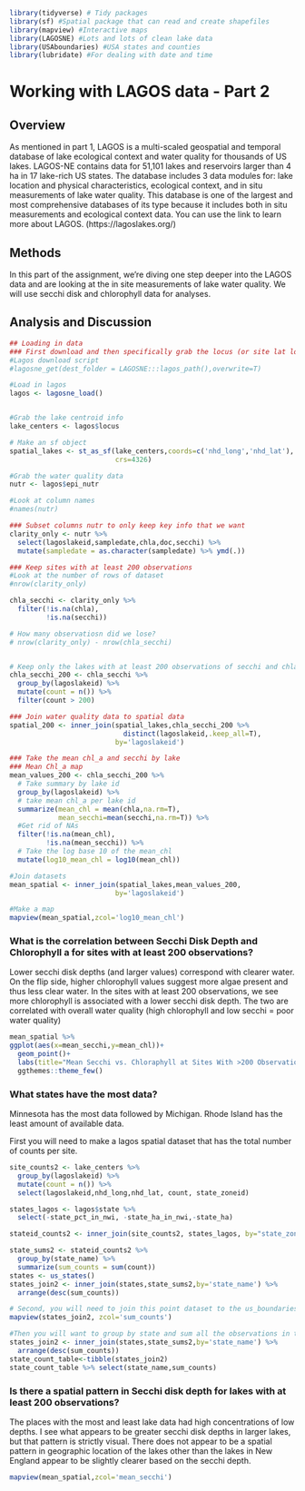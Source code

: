 ```r
library(tidyverse) # Tidy packages
library(sf) #Spatial package that can read and create shapefiles 
library(mapview) #Interactive maps
library(LAGOSNE) #Lots and lots of clean lake data
library(USAboundaries) #USA states and counties
library(lubridate) #For dealing with date and time
```
# Working with LAGOS data - Part 2

## Overview
As mentioned in part 1, LAGOS is a multi-scaled geospatial and temporal database of lake ecological context and water quality for thousands of US lakes. LAGOS-NE contains data for 51,101 lakes and reservoirs larger than 4 ha in 17 lake-rich US states. The database includes 3 data modules for: lake location and physical characteristics, ecological context, and in situ measurements of lake water quality. This database is one of the largest and most comprehensive databases of its type because it includes both in situ measurements and ecological context data. You can use the link to learn more about LAGOS. (https://lagoslakes.org/) 

## Methods
In this part of the assignment, we're diving one step deeper into the LAGOS data and are looking at the in site measurements of lake water quality. We will use secchi disk and chlorophyll data for analyses. 

## Analysis and Discussion

```r
## Loading in data
### First download and then specifically grab the locus (or site lat longs)
#Lagos download script
#lagosne_get(dest_folder = LAGOSNE:::lagos_path(),overwrite=T)

#Load in lagos
lagos <- lagosne_load()


#Grab the lake centroid info
lake_centers <- lagos$locus

# Make an sf object 
spatial_lakes <- st_as_sf(lake_centers,coords=c('nhd_long','nhd_lat'),
                          crs=4326)

#Grab the water quality data
nutr <- lagos$epi_nutr

#Look at column names
#names(nutr)
```



```r
### Subset columns nutr to only keep key info that we want
clarity_only <- nutr %>%
  select(lagoslakeid,sampledate,chla,doc,secchi) %>%
  mutate(sampledate = as.character(sampledate) %>% ymd(.))

```


```r
### Keep sites with at least 200 observations 
#Look at the number of rows of dataset
#nrow(clarity_only)

chla_secchi <- clarity_only %>%
  filter(!is.na(chla),
         !is.na(secchi))

# How many observatiosn did we lose?
# nrow(clarity_only) - nrow(chla_secchi)


# Keep only the lakes with at least 200 observations of secchi and chla
chla_secchi_200 <- chla_secchi %>%
  group_by(lagoslakeid) %>%
  mutate(count = n()) %>%
  filter(count > 200)


```



```r
### Join water quality data to spatial data
spatial_200 <- inner_join(spatial_lakes,chla_secchi_200 %>%
                            distinct(lagoslakeid,.keep_all=T),
                          by='lagoslakeid')


```



```r
### Take the mean chl_a and secchi by lake
### Mean Chl_a map
mean_values_200 <- chla_secchi_200 %>%
  # Take summary by lake id
  group_by(lagoslakeid) %>%
  # take mean chl_a per lake id
  summarize(mean_chl = mean(chla,na.rm=T),
            mean_secchi=mean(secchi,na.rm=T)) %>%
  #Get rid of NAs
  filter(!is.na(mean_chl),
         !is.na(mean_secchi)) %>%
  # Take the log base 10 of the mean_chl
  mutate(log10_mean_chl = log10(mean_chl))

#Join datasets
mean_spatial <- inner_join(spatial_lakes,mean_values_200,
                          by='lagoslakeid') 

#Make a map
mapview(mean_spatial,zcol='log10_mean_chl')
```


### What is the correlation between Secchi Disk Depth and Chlorophyll a for sites with at least 200 observations?

Lower secchi disk depths (and larger values) correspond with clearer water. On the flip side, higher chlorophyll values suggest more algae present and thus less clear water. In the sites with at least 200 observations, we see more chlorophyll is associated with a lower secchi disk depth. The two are correlated with overall water quality (high chlorophyll and low secchi = poor water quality)


```r
mean_spatial %>%
ggplot(aes(x=mean_secchi,y=mean_chl))+
  geom_point()+
  labs(title="Mean Secchi vs. Chloraphyll at Sites With >200 Observations)",x="Mean Secchi",y="Mean Chloraphyll")+
  ggthemes::theme_few()
```

### What states have the most data? 
Minnesota has the most data followed by Michigan. Rhode Island has the least amount of available data. 

First you will need to make a lagos spatial dataset that has the total number of counts per site.

```r
site_counts2 <- lake_centers %>%
  group_by(lagoslakeid) %>%
  mutate(count = n()) %>%
  select(lagoslakeid,nhd_long,nhd_lat, count, state_zoneid)

states_lagos <- lagos$state %>%
  select(-state_pct_in_nwi, -state_ha_in_nwi,-state_ha)

stateid_counts2 <- inner_join(site_counts2, states_lagos, by="state_zoneid")

state_sums2 <- stateid_counts2 %>%
  group_by(state_name) %>%
  summarize(sum_counts = sum(count))
states <- us_states()
states_join2 <- inner_join(states,state_sums2,by='state_name') %>% 
  arrange(desc(sum_counts))
```


```r
# Second, you will need to join this point dataset to the us_boundaries data. 
mapview(states_join2, zcol='sum_counts')
```


```r
#Then you will want to group by state and sum all the observations in that state and arrange that data from most to least total observations per state. 
states_join2 <- inner_join(states,state_sums2,by='state_name') %>% 
  arrange(desc(sum_counts))
state_count_table<-tibble(states_join2)
state_count_table %>% select(state_name,sum_counts)
```

### Is there a spatial pattern in Secchi disk depth for lakes with at least 200 observations?

The places with the most and least lake data had high concentrations of low depths. I see what appears to be greater secchi disk depths in larger lakes, but that pattern is strictly visual. There does not appear to be a spatial pattern in geographic location of the lakes other than the lakes in New England appear to be slightly clearer based on the secchi depth. 

```r
mapview(mean_spatial,zcol='mean_secchi')
```


